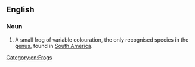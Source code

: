 ==English==
{{rfi}}
{{wikipedia}}

===Noun===
{{en-noun|head=[[Tukeit Hill]] [[frog]]}}

# A small frog of variable colouration, the only recognised species in the {{taxlink|Allophryne|genus|noshow=1}} [[genus]], found in [[South America]].

[[Category:en:Frogs]]